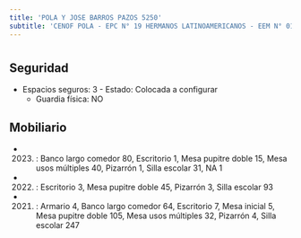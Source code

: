 ```yaml
---
title: 'POLA Y JOSE BARROS PAZOS 5250'
subtitle: 'CENOF POLA - EPC N° 19 HERMANOS LATINOAMERICANOS - EEM N° 01/21° - ESCUELA INF. N° 08/21°'
---
```


#


## Seguridad

*  Espacios seguros: 3 - Estado: Colocada a configurar 
    + Guardia física: NO





## Mobiliario

*  (2023) : Banco largo comedor 80, Escritorio 1, Mesa pupitre doble 15, Mesa usos múltiples 40, Pizarrón 1, Silla escolar 31, NA 1 

*  (2022) : Escritorio 3, Mesa pupitre doble 45, Pizarrón 3, Silla escolar 93 

*  (2021) : Armario 4, Banco largo comedor 64, Escritorio 7, Mesa inicial 5, Mesa pupitre doble 105, Mesa usos múltiples 32, Pizarrón 4, Silla escolar 247 



